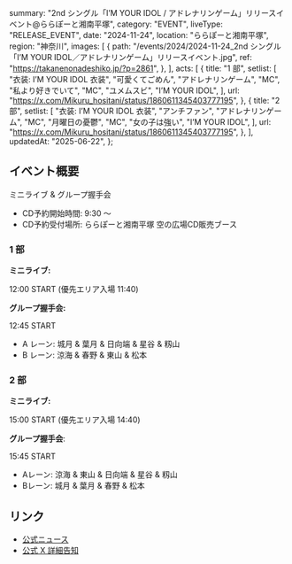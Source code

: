   summary: "2nd シングル「I’M YOUR IDOL / アドレナリンゲーム」リリースイベント@ららぽーと湘南平塚",
  category: "EVENT",
  liveType: "RELEASE_EVENT",
  date: "2024-11-24",
  location: "ららぽーと湘南平塚",
  region: "神奈川",
  images: [
    {
      path: "/events/2024/2024-11-24_2nd シングル「I’M YOUR IDOL／アドレナリンゲーム」リリースイベント.jpg",
      ref: "https://takanenonadeshiko.jp/?p=2861",
    },
  ],
  acts: [
    {
      title: "1 部",
      setlist: [
        "衣装: I’M YOUR IDOL 衣装",
        "可愛くてごめん",
        "アドレナリンゲーム",
        "MC",
        "私より好きでいて",
        "MC",
        "ユメムスビ",
        "I’M YOUR IDOL",
      ],
      url: "https://x.com/Mikuru_hositani/status/1860611345403777195",
    },
    {
      title: "2 部",
      setlist: [
        "衣装: I’M YOUR IDOL 衣装",
        "アンチファン",
        "アドレナリンゲーム",
        "MC",
        "月曜日の憂鬱",
        "MC",
        "女の子は強い",
        "I’M YOUR IDOL",
      ],
      url: "https://x.com/Mikuru_hositani/status/1860611345403777195",
    },
  ],
  updatedAt: "2025-06-22",
};

## イベント概要

ミニライブ & グループ握手会

- CD予約開始時間: 9:30 〜
- CD予約受付場所: ららぽーと湘南平塚 空の広場CD販売ブース

### 1 部

**ミニライブ:**

12:00 START (優先エリア入場 11:40)

**グループ握手会:**

12:45 START

- A レーン: 城月 & 葉月 & 日向端 & 星谷 & 籾山
- B レーン: 涼海 & 春野 & 東山 & 松本

### 2 部

**ミニライブ:**

15:00 START (優先エリア入場 14:40)

**グループ握手会**:

15:45 START

- Aレーン: 涼海 & 東山 & 日向端 & 星谷 & 籾山
- Bレーン: 城月 & 葉月 & 春野 & 松本

## リンク

- [公式ニュース](https://takanenonadeshiko.jp/?p=2861)
- [公式 X 詳細告知](https://x.com/takanenofficial/status/1857349224863813931)
